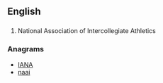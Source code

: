 {{also|Naia|naia}}
==English==

==={{initialism-old|en}}===
{{head|en}}

# National Association of Intercollegiate Athletics

===Anagrams===
* [[IANA#English|IANA]]
* [[naai#English|naai]]